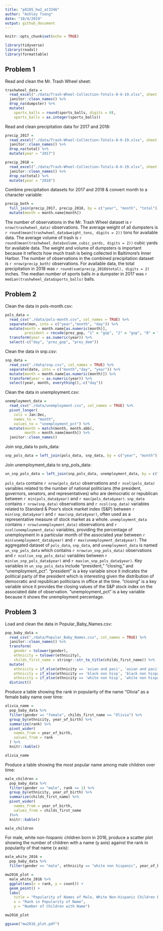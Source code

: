 ```yaml
---
title: "p8105_hw2_at3346"
author: "Ashley Tseng"
date: "10/4/2019"
output: github_document
---
```


```r
knitr::opts_chunk$set(echo = TRUE)

library(tidyverse)
library(readxl)
library(formattable)
```

## Problem 1
Read and clean the Mr. Trash Wheel sheet:
```r
trashwheel_data = 
  read_excel("./data/Trash-Wheel-Collection-Totals-8-6-19.xlsx", sheet = "Mr. Trash Wheel", col_names = TRUE, range = "A2:N406") %>% 
  janitor::clean_names() %>% 
  drop_na(dumpster) %>% 
  mutate(
    sports_balls = round(sports_balls, digits = 0),
    sports_balls = as.integer(sports_balls))
```

Read and clean precipitation data for 2017 and 2018:
```r
precip_2017 = 
  read_excel("./data/Trash-Wheel-Collection-Totals-8-6-19.xlsx", sheet = "2017 Precipitation", col_names = TRUE, range = "A2:B14") %>% 
  janitor::clean_names() %>% 
  drop_na(total) %>% 
  mutate(year = "2017")

precip_2018 = 
  read_excel("./data/Trash-Wheel-Collection-Totals-8-6-19.xlsx", sheet = "2018 Precipitation", col_names = TRUE, range = "A2:B14") %>% 
  janitor::clean_names() %>% 
  drop_na(total) %>% 
  mutate(year = "2018")
```

Combine precipitation datasets for 2017 and 2018 & convert month to a character variable:
```r
precip_both = 
  full_join(precip_2017, precip_2018, by = c("year", "month", "total")) %>% 
  mutate(month = month.name[month])
```
The number of observations in the Mr. Trash Wheel dataset is `r nrow(trashwheel_data)` observations. The average weight of all dumpsters is `r round(mean(trashwheel_data$weight_tons, digits = 2))` tons for available data. The average volume of trash is `r round(mean(trashwheel_data$volume_cubic_yards, digits = 2))` cubic yards for available data. The weight and volume of dumpsters is important because it reflects how much trash is being collected in Baltimore's Inner Harbor. The number of observations in the combined precipitation dataset is `r nrow(precip_both)` observations. For available data, the total precipitation in 2018 was `r round(sum(precip_2018$total), digits = 2)` inches. The median number of sports balls in a dumpster in 2017 was `r median(trashwheel_data$sports_balls)` balls.



## Problem 2
Clean the data in pols-month.csv:
```r
pols_data = 
  read_csv("./data/pols-month.csv", col_names = TRUE) %>% 
  separate(mon, into = c("year","month", "day")) %>% 
  mutate(month = month.name[as.numeric(month)],
         president = recode(prez_gop, "1" = "gop", "2" = "gop", "0" = "dem")) %>% 
  transform(year = as.numeric(year)) %>% 
  select(-c("day", "prez_gop", "prez_dem"))
```

Clean the data in snp.csv:
```r
snp_data = 
  read_csv("./data/snp.csv", col_names = TRUE) %>% 
  separate(date, into = c("month","day", "year")) %>% 
  mutate(month = month.name[as.numeric(month)]) %>% 
  transform(year = as.numeric(year)) %>% 
  select(year, month, everything(),-c("day"))
```

Clean the data in unemployment.csv:
```r
unemployment_data = 
  read_csv("./data/unemployment.csv", col_names = TRUE) %>%
  pivot_longer(
    cols = Jan:Dec,
    names_to = "month",
    values_to = "unemployment_pct") %>% 
  mutate(month = match(month, month.abb),
         month = month.name[month]) %>% 
  janitor::clean_names()
```

Join snp_data to pols_data:
```r
snp_pols_data = left_join(pols_data, snp_data, by = c("year", "month"))
```

Join unemployment_data to snp_pols_data:
```r
un_snp_pols_data = left_join(snp_pols_data, unemployment_data, by = c("year", "month"))
```

`pols_data` contains `r nrow(pols_data)` observations and `r ncol(pols_data)` variables related to the number of national politicians (the president, governors, senators, and representatives) who are democratic or republican between `r min(pols_data$year)` and `r max(pols_data$year)`. `snp_data` contains `r nrow(snp_data)` observations and `r ncol(snp_data)` variables related to Standard & Poor’s stock market index (S&P) between `r min(snp_data$year)` and `r max(snp_data$year)`, often used as a representative measure of stock market as a whole. `unemployment_data` contains `r nrow(unemployment_data)` observations and `r ncol(unemployment_data)` variables, providing the percentage of unemployment in a particular month of the associated year between `r min(unemployment_data$year)` and `r max(unemployment_data$year)`. The aggregated dataset of `pols_data`, `snp_data`, and `unemployment_data` is named `un_snp_pols_data` which contains `r nrow(un_snp_pols_data)` observations and `r ncol(un_snp_pols_data)` variables between `r min(un_snp_pols_data$year)` and `r max(un_snp_pols_data$year)`. Key variables in `un_snp_pols_data` include "president," "closing," and "unemployment_pct". "president" is a key variable since it indicates the political party of the president which is interesting given the distribution of democratic and republican politicians in office at the time. "closing" is a key variable since it provides the closing values of the S&P stock index on the associated date of observation. "unemployment_pct" is a key variable because it shows the unemployment percentage.



## Problem 3

Load and clean the data in Popular_Baby_Names.csv:
```r
pop_baby_data = 
  read_csv("./data/Popular_Baby_Names.csv", col_names = TRUE) %>% 
  janitor::clean_names() %>% 
  transform(
    gender = tolower(gender),
    ethnicity = tolower(ethnicity),
    childs_first_name = stringr::str_to_title(childs_first_name)) %>% 
  mutate(
    ethnicity = if_else(ethnicity == 'asian and paci', 'asian and pacific islander', ethnicity),
    ethnicity = if_else(ethnicity == 'black non hisp', 'black non hispanic', ethnicity),
    ethnicity = if_else(ethnicity == 'white non hisp', 'white non hispanic', ethnicity)) %>% 
  distinct()
```

Produce a table showing the rank in popularity of the name “Olivia” as a female baby name over time:
```r
olivia_name = 
  pop_baby_data %>% 
  filter(gender == "female", childs_first_name == "Olivia") %>% 
  group_by(ethnicity, year_of_birth) %>% 
  summarize(rank) %>% 
  pivot_wider(
    names_from = year_of_birth,
    values_from = rank
  ) %>% 
  knitr::kable()

olivia_name
```

Produce a table showing the most popular name among male children over time:
```r
male_children = 
  pop_baby_data %>% 
  filter(gender == "male", rank == 1) %>% 
  group_by(ethnicity, year_of_birth) %>% 
  summarize(childs_first_name) %>% 
  pivot_wider(
    names_from = year_of_birth,
    values_from = childs_first_name
  )%>% 
  knitr::kable()

male_children
```

For male, white non-hispanic children born in 2016, produce a scatter plot showing the number of children with a name (y axis) against the rank in popularity of that name (x axis):
```r
male_white_2016 = 
  pop_baby_data %>% 
  filter(gender == "male", ethnicity == "white non hispanic", year_of_birth == 2016)

mw2016_plot = 
  male_white_2016 %>% 
  ggplot(aes(x = rank, y = count)) + 
  geom_point() +
  labs(
    title = "Popularity of Names of Male, White Non-hispanic Children Born in 2016",
    x = "Rank in Popularity of Name",
    y = "Number of Children with Name")

mw2016_plot

ggsave("mw2016_plot.pdf")

```

